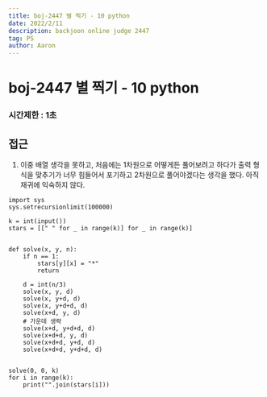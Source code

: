 ```yaml
---
title: boj-2447 별 찍기 - 10 python
date: 2022/2/11
description: backjoon online judge 2447
tag: PS
author: Aaron
---
```


# boj-2447 별 찍기 - 10 python

### 시간제한 : 1초

## 접근
1. 이중 배열 생각을 못하고, 처음에는 1차원으로 어떻게든 풀어보려고 하다가 출력 형식을 맞추기가 너무 힘들어서 포기하고
2차원으로 풀어야겠다는 생각을 했다. 아직 재귀에 익숙하지 않다.
```
import sys
sys.setrecursionlimit(100000)

k = int(input())
stars = [[" " for _ in range(k)] for _ in range(k)]


def solve(x, y, n):
    if n == 1:
        stars[y][x] = "*"
        return

    d = int(n/3)
    solve(x, y, d)
    solve(x, y+d, d)
    solve(x, y+d+d, d)
    solve(x+d, y, d)
    # 가운데 생략
    solve(x+d, y+d+d, d)
    solve(x+d+d, y, d)
    solve(x+d+d, y+d, d)
    solve(x+d+d, y+d+d, d)


solve(0, 0, k)
for i in range(k):
    print("".join(stars[i]))
```

